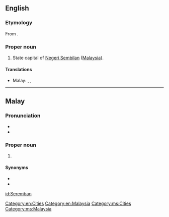 ==English==
{{wikipedia}}

===Etymology===
From {{etyl|ms|en}} {{term|Seremban|lang=ms}}.

===Proper noun===
{{en-proper noun}}

# State capital of [[Negeri Sembilan]] ([[Malaysia]]).

====Translations====
{{trans-top|capital of Negeri Sembilan}}
* Malay: {{t|ms|Seremban}}, {{t|ms|Sungai Ujong}}, {{t|ms|Fu Yong}}
{{trans-mid}}
{{trans-bottom}}

[[Category:en:Cities]]
[[Category:en:Malaysia]]

----

==Malay==
{{wikipedia|lang=ms}}

===Pronunciation===
* {{IPA|/sərəmban/|lang=ms}}
* {{rhymes|əmban|ban|an|lang=ms}}

===Proper noun===
{{head|ms|proper noun}}

# {{l|en|Seremban}} {{qualifier|capital of Negeri Sembilan}}

====Synonyms====
* {{l|ms|Fu Yong}}
* {{l|ms|Sungai Ujong}}

[[Category:ms:Cities]]
[[Category:ms:Malaysia]]

[[id:Seremban]]